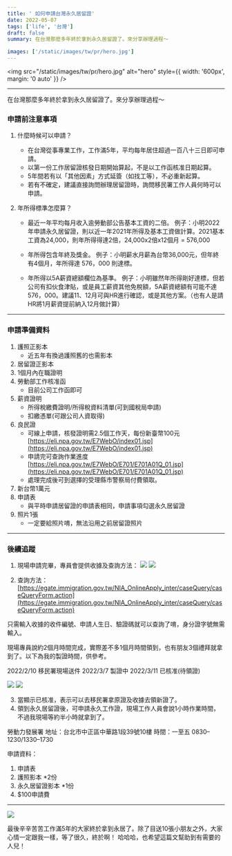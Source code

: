 ```yaml
---
title: ' 如何申請台灣永久居留證'
date: 2022-05-07
tags: ['life', '台灣']
draft: false
summary: 在台灣那麼多年終於拿到永久居留證了。來分享辦理過程～

images: ['/static/images/tw/pr/hero.jpg']
---
```


<img src="/static/images/tw/pr/hero.jpg" alt="hero" style={{ width: '600px', margin: '0 auto' }} />

---

在台灣那麼多年終於拿到永久居留證了。來分享辦理過程～

### 申請前注意事項

1. 什麼時候可以申請？

   - 在台灣從事專業工作，工作滿5年，平均每年居住超過一百八十三日即可申請。
   - 以第一份工作居留證核發日期開始算起，不是以工作函核准日期起算。
   - 5年間若有以「其他因素」方式延簽（如找工等），不必重新起算。
   - 若有不確定，建議直接詢問辦理居留證時，詢問移民署工作人員何時可以申請。

2. 年所得標準怎麼算？

   - 最近一年平均每月收入逾勞動部公告基本工資的二倍。
     例子：小明2022年申請永久居留證，則以近一年2021年所得及基本工資做計算。2021基本工資為24,000，則年所得得達2倍，24,000x2倍x12個月 = 576,000

   - 年所得包含年終及獎金。
     例子：小明薪水月薪為台幣36,000元，但年終有4個月，年所得達 576，000 則達標。

   - 年所得以5A薪資總額欄位為基準。
     例子：小明雖然年所得剛好達標，但若公司有扣伙食津貼，或是員工薪資其他免稅額，5A薪資總額有可能不達 576，000。建議11、12月可與HR進行確認，或是其他方案。（也有人是請HR將1月薪資提前納入12月做計算）

---

### 申請準備資料

1.  護照正影本
    - 近五年有換過護照舊的也需影本
2.  居留證正影本
3.  1個月內在職證明
4.  勞動部工作核准函
    - 目前公司工作函即可
5.  薪資證明
    - 所得稅繳費證明/所得稅資料清單(可到國稅局申請)
    - 扣繳憑單(可跟公司人資取得)
6.  良民證
    - 可線上申請，核發證明需2.5個工作天，每份新臺幣100元 [https://eli.npa.gov.tw/E7WebO/index01.jsp](https://eli.npa.gov.tw/E7WebO/index01.jsp)
    - 申請完可查詢作業進度 [https://eli.npa.gov.tw/E7WebO/E701/E701A01Q_01.jsp](https://eli.npa.gov.tw/E7WebO/E701/E701A01Q_01.jsp)
    - 處理完成後可到選擇的受理縣市警察局付費領取。
7.  新台幣1萬元
8.  申請表
    - 與平時申請居留證的申請表相同，申請事項勾選永久居留證
9.  照片1張
    - 一定要給照片唷，無法沿用之前居留證照片

---

### 後續追蹤

1. 現場申請完畢，專員會提供收據及查詢方法：
   ![](/static/images/tw/pr/1.jpg)
   ![](/static/images/tw/pr/2.jpg)

2. 查詢方法：[https://egate.immigration.gov.tw/NIA_OnlineApply_inter/caseQuery/caseQueryForm.action](https://egate.immigration.gov.tw/NIA_OnlineApply_inter/caseQuery/caseQueryForm.action)

只需輸入收據的收件編號、申請人生日、驗證碼就可以查詢了唷，身分證字號無需輸入。

現場專員說約2個月時間完成，實際差不多1個月時間領到，也有朋友3個禮拜就拿到了。以下為我的製證時間，供參考。

2022/2/10 移民署現場送件
2022/3/7 製證中
2022/3/11 已核准(待領證)

![](/static/images/tw/pr/3.jpg)
![](/static/images/tw/pr/4.jpg)

3. 當顯示已核准，表示可以去移民署拿原證及收據去領新證了。
4. 領到永久居留證後，可申請永久工作證，現場工作人員會說1小時作業時間，不過我現場等約半小時就拿到了。

勞動力發展署
地址：台北市中正區中華路1段39號10樓
時間：一至五 0830–1230/1330–1730

申請資料：

1. 申請表
2. 護照影本 \*2份
3. 永久居留證影本 \*1份
4. $100申請費

---

![](/static/images/tw/pr/5.jpg)

最後辛辛苦苦工作滿5年的大家終於拿到永居了。除了目送10張小朋友之外，大家心情一定跟我一樣，等了很久，終於啊！ 哈哈哈，也希望這篇文幫助到有需要的人兒！
